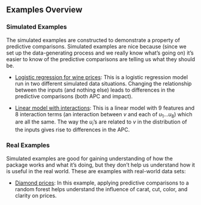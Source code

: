 ## Examples Overview

### Simulated Examples

The simulated examples are constructed to demonstrate a property of predictive comparisons.  Simulated examples are nice because (since we set up the data-generating process and we really know what's going on) it's easier to know of the predictive comparisons are telling us what they should be. 

- [Logistic regression for wine prices](examples-wine-logistic-regression.html): This is a logistic regression model run in two different simulated data situations. Changing the relationship between the inputs (and nothing else) leads to differences in the predictive comparisons (both APC and impact).

- [Linear model with interactions](examples-simulated-linear-model-interactions.html): This is a linear model with 9 features and 8 interaction terms (an interaction between $v$ and each of $u_1 \ldots u_8$) which are all the same. The way the $u_i$'s are related to $v$ in the distribution of the inputs gives rise to differences in the APC.

### Real Examples

Simulated examples are good for gaining understanding of how the package works and what it's doing, but they don't help us understand how it is useful in the real world. These are examples with real-world data sets:

- [Diamond prices](examples-diamonds.html): In this example, applying predictive comparisons to a random forest helps understand the influence of carat, cut, color, and clarity on prices.